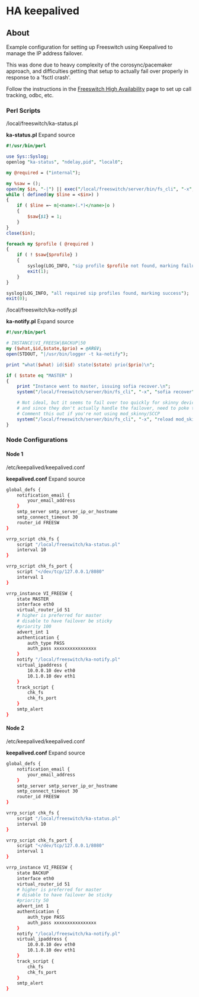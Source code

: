 
# HA keepalived 

 

## About

Example configuration for setting up Freeswitch using Keepalived to manage the IP address failover.

This was done due to heavy complexity of the corosync/pacemaker approach, and difficulties getting that setup to actually fail over properly in response to a 'fsctl crash'.

Follow the instructions in the [Freeswitch High Availability](./index.mdx#about) page to set up call tracking, odbc, etc.

  

### Perl Scripts

 /local/freeswitch/ka-status.pl

**ka-status.pl** Expand source 

```perl
#!/usr/bin/perl

use Sys::Syslog;
openlog "ka-status", "ndelay,pid", "local0";

my @required = ("internal");

my %saw = ();
open(my $in, "-|") || exec("/local/freeswitch/server/bin/fs_cli", "-x", "sofia xmlstatus");
while ( defined(my $line = <$in>) )
{
    if ( $line =~ m|<name>(.*)</name>|o )
    {
        $saw{$1} = 1;
    }
}
close($in);

foreach my $profile ( @required )
{
    if ( ! $saw{$profile} )
    {
        syslog(LOG_INFO, "sip profile $profile not found, marking failure");
        exit(1);
    }
}

syslog(LOG_INFO, "all required sip profiles found, marking success");
exit(0);
```

/local/freeswitch/ka-notify.pl

**ka-notify.pl** Expand source 

```perl
#!/usr/bin/perl

# INSTANCE|VI_FREESW|BACKUP|50
my ($what,$id,$state,$prio) = @ARGV;
open(STDOUT, "|/usr/bin/logger -t ka-notify");

print "what($what) id($id) state($state) prio($prio)\n";

if ( $state eq "MASTER" )
{
    print "Instance went to master, issuing sofia recover.\n";
    system("/local/freeswitch/server/bin/fs_cli", "-x", "sofia recover");

    # Not ideal, but it seems to fail over too quickly for skinny devices
    # and since they don't actually handle the failover, need to poke them
    # Comment this out if you're not using mod_skinny/SCCP
    system("/local/freeswitch/server/bin/fs_cli", "-x", "reload mod_skinny");
}
```

  
### Node Configurations  

#### Node 1 

 /etc/keepalived/keepalived.conf

**keepalived.conf** Expand source 

```bash
global_defs {
    notification_email {
        your_email_address
    }
    smtp_server smtp_server_ip_or_hostname
    smtp_connect_timeout 30
    router_id FREESW
}

vrrp_script chk_fs {
    script "/local/freeswitch/ka-status.pl"
    interval 10
}

vrrp_script chk_fs_port {
    script "</dev/tcp/127.0.0.1/8080"
    interval 1
}

vrrp_instance VI_FREESW {
    state MASTER
    interface eth0
    virtual_router_id 51
    # higher is preferred for master
    # disable to have failover be sticky
    #priority 100
    advert_int 1
    authentication {
        auth_type PASS
        auth_pass xxxxxxxxxxxxxxxx
    }
    notify "/local/freeswitch/ka-notify.pl"
    virtual_ipaddress {
        10.0.0.10 dev eth0
        10.1.0.10 dev eth1
    }
    track_script {
        chk_fs
        chk_fs_port
    }
    smtp_alert
} 
```

#### Node 2 

 /etc/keepalived/keepalived.conf

**keepalived.conf** Expand source 

```bash
global_defs {
    notification_email {
        your_email_address
    }
    smtp_server smtp_server_ip_or_hostname
    smtp_connect_timeout 30
    router_id FREESW
}

vrrp_script chk_fs {
    script "/local/freeswitch/ka-status.pl"
    interval 10
}

vrrp_script chk_fs_port {
    script "</dev/tcp/127.0.0.1/8080"
    interval 1
}

vrrp_instance VI_FREESW {
    state BACKUP
    interface eth0
    virtual_router_id 51
    # higher is preferred for master
    # disable to have failover be sticky
    #priority 50
    advert_int 1
    authentication {
        auth_type PASS
        auth_pass xxxxxxxxxxxxxxxx
    }
    notify "/local/freeswitch/ka-notify.pl"
    virtual_ipaddress {
        10.0.0.10 dev eth0
        10.1.0.10 dev eth1
    }
    track_script {
        chk_fs
        chk_fs_port
    }
    smtp_alert
} 
```
  
  

